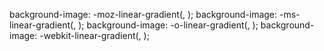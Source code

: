 <includeonly>background-image: -moz-linear-gradient({{{1|left}}}, {{{2|}}}); background-image: -ms-linear-gradient({{{1|left}}}, {{{2|}}}); background-image: -o-linear-gradient({{{1|left}}}, {{{2|}}}); background-image: -webkit-linear-gradient({{{1|left}}}, {{{2|}}});</includeonly><noinclude>

{{template sandbox notice}}
</noinclude>